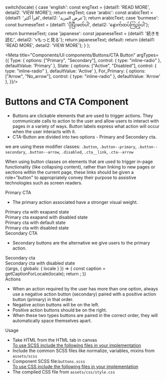 
  switch(locale) {
    case 'english': const engText = {detail1: 'READ MORE', detail2: 'VIEW MORE'}; return engText;
    case 'arabic': const arabicText = {detail1: 'اقرأ أكثر', detail2: 'عرض المزيد'}; return arabicText;
    case 'burmese': const burmeseText = {detail1: 'ပိုပြီးဖတ်ပါ', detail2: 'နောက်ထပ်ကြည့်ပါ'}; return burmeseText;
    case 'japanese': const japaneseText = {detail1: '続きを読む', detail2: 'vもっと見る'}; return japaneseText;
    default:
      return {detail1: 'READ MORE', detail2: 'VIEW MORE'};
  }
};

<Meta title="Components/UI components/Buttons/CTA Button"
  argTypes={{
    Type: {
      options: ["Primary", "Secondary"],
      control: { type: "inline-radio" },
      defaultValue: 'Primary'
      },
      State: {
      options: ["Active", "Disabled"],
      control: { type: "inline-radio" },
      defaultValue: 'Active'
      },
      For_Primary: {
      options: ["Arrow", "No_arrow"],
      control: { type: "inline-radio" },
      defaultValue: 'Arrow'
      },
  }}/>

<style>{`
  div#story--atoms-buttons--primary-arrow, div#story--atoms-buttons--primary-arrow-disabled, div#story--atoms-buttons--primary-no-arrow, div#story--atoms-buttons--primary-no-arrow-disabled, div#story--atoms-buttons--secondary, div#story--atoms-buttons--secondary-disabled, div#story--atoms-buttons-cta--cta-button {
    display: none;
  }
  .cta_wrapper {
    display: flex;
  }
  .cta__label {
    padding-right: 20px;
  }
  .cta_item {
    padding: 10px;
  }
  .subheading {
    font-weight: 700;
    font-size: 18px;
    color: #666;
    letter-spacing: 1.5px;
    line-height: 24px;
    margin-bottom: 12px;
    margin-top: 40px;
  }
`}</style>

# Buttons and CTA Component
<ul>
  <li>Buttons are clickable elements that are used to trigger actions. They communicate calls to action to the user and allow users to interact with pages in a variety of ways. Button labels express what action will occur when the user interacts with it.</li>
  <li>CTA-Button are divided into two options - Primary and Secondary cta.</li>
</ul>

we are using these modifier classes:
<code>.button</code>, <code>.button--primary</code>, <code>.button--secondary</code>, <code>.button--arrow</code>, <code>.disabled</code>, <code>.cta__link</code>, <code>.cta--arrow</code>

When using button classes on elements that are used to trigger in-page functionality (like collapsing content), rather than linking to new pages or sections within the current page, these links should be given a role="button" to appropriately convey their purpose to assistive technologies such as screen readers.

<div className="subheading"> Primary CTA </div>
<ul>
<li>The primary action associated have a stronger visual weight.</li>
</ul>

<div className="cta_wrapper">
  <div className="cta_item">
    <div className="cta__box cta-primary-exapnd-arrow"></div>
    <div className="cta__label"> Primary cta with exapand state </div>
    <div className="cta__code"> <CtaButton label="READ MORE" variant='Primary' for_primary='Arrow'></CtaButton></div>
  </div>
  <div className="cta_item">
    <div className="cta__box cta-primary-exapnd-arrow_disabled"></div>
    <div className="cta__label"> Primary cta exapand with disabled state </div>
    <div className="cta__code"> <CtaButton label="READ MORE" variant='Primary' for_primary='Arrow' state='Disabled'></CtaButton></div>
  </div>
  <div className="cta_item">
    <div className="cta__box cta-primary"></div>
    <div className="cta__label"> Primary cta with default state </div>
    <div className="cta__code"> <CtaButton label="READ MORE" variant='Primary' for_primary='No_arrow'></CtaButton></div>
  </div>
  <div className="cta_item">
    <div className="cta__box cta-primary_disabled"></div>
    <div className="cta__label"> Primary cta with disabled state </div>
    <div className="cta__code"> <CtaButton label="READ MORE" variant='Primary' for_primary='No_arrow' state='Disabled'></CtaButton></div>
  </div>
</div> 

<div className="subheading">Secondary CTA </div>
<ul>
  <li>Secondary buttons are the alternative we give users to the primary action.</li>
</ul>

<div className="cta_wrapper">
  <div className="cta_item">
    <div className="cta__box cta-secondary"></div>
    <div className="cta__label"> Secondary cta</div>
    <div className="cta__code"> <CtaButton label="VIEW MORE" variant='Secondary'></CtaButton></div>
  </div>
  <div className="cta_item">
    <div className="cta__box cta-primary_disabled"></div>
    <div className="cta__label"> Secondary cta with disabled state </div>
    <div className="cta__code"> <CtaButton label="VIEW MORE" variant='Secondary'state='Disabled' ></CtaButton></div>
  </div>
</div>

<Story name="CTA Button">
  {(args, { globals: { locale } }) => {
    const caption = getCaptionForLocale(locale);
    return <CtaButton label1={caption.detail1} label2={caption.detail2} {...args} ></CtaButton>;
  }}
</Story>

<div className="subheading">Actions</div>
<ul>
  <li>When an action required by the user has more than one option, always use a negative action button (secondary) paired with a positive action button (primary) in that order.</li>
  <li>Negative action buttons will be on the left.</li>
  <li>Positive action buttons should be on the right.</li>
  <li>When these two types buttons are paired in the correct order, they will automatically space themselves apart.</li>
</ul>

<div className="subheading">Usage</div>
<ul>
  <li>Take HTML from the HTML tab in canvas</li>
  <u>To use SCSS include the following files in your implementation</u>
  <li>Include the common SCSS files like normalize, variables, mixins from <code>assets/scss</code></li>
  <li>Component SCSS file:<code>buttons.scss</code></li>
  <u>To use CSS include the following files in your implementation</u>
  <li>The compiled CSS file from <code>assets/css/style.css</code></li>
</ul>
